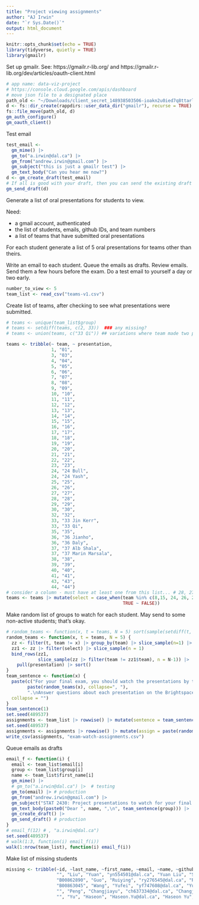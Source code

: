 ```yaml
---
title: "Project viewing assignments"
author: "AJ Irwin"
date: "`r Sys.Date()`"
output: html_document
---
```


```r
knitr::opts_chunk$set(echo = TRUE)
library(tidyverse, quietly = TRUE)
library(gmailr)
```

Set up gmailr. See: https://gmailr.r-lib.org/ and https://gmailr.r-lib.org/dev/articles/oauth-client.html

```r
# app name: data-viz-project
# https://console.cloud.google.com/apis/dashboard
# move json file to a designated place
path_old <- "~/Downloads/client_secret_148938503506-ioakn2u0ied7q8ttarl9bit261kdq4b7.apps.googleusercontent.com.json"
d <- fs::dir_create(rappdirs::user_data_dir("gmailr"), recurse = TRUE)
fs::file_move(path_old, d)
gm_auth_configure()
gm_oauth_client()
```

Test email

```r
test_email <-
  gm_mime() |>
  gm_to("a.irwin@dal.ca") |>
  gm_from("andrew.irwin@gmail.com") |>
  gm_subject("this is just a gmailr test") |>
  gm_text_body("Can you hear me now?")
d <- gm_create_draft(test_email)
# If all is good with your draft, then you can send the existing draft
gm_send_draft(d)
```

Generate a list of oral presentations for students to view.

Need:

  * a gmail account, authenticated
  * the list of students, emails, github IDs, and team numbers
  * a list of teams that have submitted oral presentations

For each student generate a list of 5 oral presentations for teams other than theirs.

Write an email to each student. Queue the emails as drafts. Review emails. Send them a few hours before the exam. Do a test email to yourself a day or two early.

```r
number_to_view <- 5
team_list <- read_csv("teams-v1.csv")
```

Create list of teams, after checking to see what presentations were submitted.

```r
# teams <- unique(team_list$group)
# teams <- setdiff(teams, c(2, 33))  ### any missing?
# teams <- union(teams, c("33 Qi")) ## variations where team made two presentations

teams <- tribble(~ team, ~ presentation,
                 1, "01", 
                 3, "03", 
                 4, "04", 
                 5, "05",
                 6, "06", 
                 7, "07",
                 8, "08",
                 9, "09",
                 10, "10",
                 11, "11",
                 12, "12",
                 13, "13",
                 14, "14",
                 15, "15",
                 16, "16",
                 17, "17",
                 18, "18",
                 19, "19",
                 20, "20",
                 21, "21", 
                 22, "22",
                 23, "23",
                 24, "24 Bull",
                 24, "24 Yash",
                 25, "25",
                 26, "26",
                 27, "27",
                 28, "28",
                 29, "29",
                 30, "30",
                 32, "32",
                 33, "33 Jin Kerr",
                 33, "33 Qi",
                 35, "35", 
                 36, "36 Jianho",
                 36, "36 Daly",
                 37, "37 Alb Shala",
                 37, "37 Marin Marsala",
                 38, "38",
                 39, "39",
                 40, "40", 
                 41, "41",
                 43, "43",
                 44, "44")
# consider a column - must have at least one from this list... # 28, 27, 26, 24, 15, 8, 29
teams <- teams |> mutate(select = case_when(team %in% c(8,15, 24, 26, 27, 28, 29) ~ TRUE,
                                            TRUE ~ FALSE))
```

Make random list of groups to watch for each student. May send to some non-active students; that's okay.

```r
# random_teams <- function(x, t = teams, N = 5) sort(sample(setdiff(t, x), N))
random_teams <- function(x, t = teams, N = 5) {
  zz <- filter(t, team != x) |> group_by(team) |> slice_sample(n=1) |> ungroup()
  zz1 <- zz |> filter(select) |> slice_sample(n = 1)
  bind_rows(zz1,
            slice_sample(zz |> filter(team != zz1$team), n = N-1)) |>
    pull(presentation) |> sort()
} 
team_sentence <- function(x) {
  paste(c("For your final exam, you should watch the presentations by teams: ", 
        paste(random_teams(x), collapse=", "), 
        ".\nAnswer questions about each presentation on the Brightspace quiz in the Final exam section of the course. These presentations were selected for you; do not write solutions about any other presentations on your exam.  Presentations can be found in the Term project section of the Brightspace page where you uploaded the presentation for your team.\nIf you have any questions, come to the course classroom during the exam time. \nAndrew Irwin"),
  collapse = "")
}
team_sentence(1)
set.seed(489537)
assignments <- team_list |> rowwise() |> mutate(sentence = team_sentence(group)) |> ungroup()
set.seed(489537)
assignments <- assignments |> rowwise() |> mutate(assign = paste(random_teams(group), collapse = ",")) |> ungroup()
write_csv(assignments, "exam-watch-assignments.csv")
```

Queue emails as drafts

```r
email_f <- function(i) {
  email <- team_list$email[i]
  group <- team_list$group[i]
  name <- team_list$first_name[i]
  gm_mime() |>
  # gm_to("a.irwin@dal.ca") |>  # testing
  gm_to(email) |> # production
  gm_from("andrew.irwin@gmail.com") |>
  gm_subject("STAT 2430: Project presentations to watch for your final exam") |>
  gm_text_body(paste0("Dear ", name, ",\n", team_sentence(group))) |>
  gm_create_draft() |>
  gm_send_draft() # production
}
# email_f(12) # , "a.irwin@dal.ca")
set.seed(489537)
# walk(1:3, function(i) email_f(i))
walk(1:nrow(team_list), function(i) email_f(i))
```

Make list of missing students

```r
missing <- tribble(~id, ~last_name, ~first_name, ~email, ~name, ~github, ~group,
                   "", "Liu", "Yuan", "yn554501@dal.ca", "Yuan Liu", "StEvn0827", 5,
                   "B00862890", "Guo", "Ruiying", "ry276545@dal.ca", "Ruiying Guo", "Snowcake12", 23,
                   "B00863045", "Wang", "Yufei", "yf747608@dal.ca", "Yufei Wang", "YufeiWww", 11,
                   "", "Peng", "Changjiayu", "ch637334@dal.ca", "Changjiayu Peng", "changjiayupeng", 16,
                   "", "Yu", "Haseon", "Haseon.Yu@dal.ca", "Haseon Yu", "HaseonYu", 43)

```

